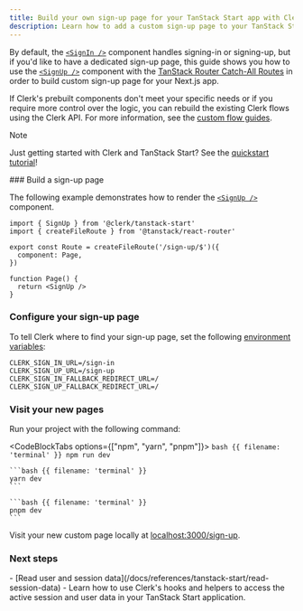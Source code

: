 ```yaml
---
title: Build your own sign-up page for your TanStack Start app with Clerk
description: Learn how to add a custom sign-up page to your TanStack Start app with Clerk's prebuilt components.
---
```


By default, the [`<SignIn />`](/docs/references/nextjs/custom-sign-in-or-up-page) component handles signing-in or signing-up, but if you'd like to have a dedicated sign-up page, this guide shows you how to use the [`<SignUp />`](/docs/components/authentication/sign-up) component with the [TanStack Router Catch-All Routes](https://tanstack.com/router/latest/docs/framework/react/guide/code-based-routing#splat--catch-all-routes) in order to build custom sign-up page for your Next.js app.

If Clerk's prebuilt components don't meet your specific needs or if you require more control over the logic, you can rebuild the existing Clerk flows using the Clerk API. For more information, see the [custom flow guides](/docs/custom-flows/overview).

> [!NOTE]
> Just getting started with Clerk and TanStack Start? See the [quickstart tutorial](/docs/quickstarts/tanstack-start)!

<Steps>
  ### Build a sign-up page

  The following example demonstrates how to render the [`<SignUp />`](/docs/components/authentication/sign-up) component.

  ```tsx {{ filename: 'app/routes/sign-up.$.tsx' }}
  import { SignUp } from '@clerk/tanstack-start'
  import { createFileRoute } from '@tanstack/react-router'

  export const Route = createFileRoute('/sign-up/$')({
    component: Page,
  })

  function Page() {
    return <SignUp />
  }
  ```

  ### Configure your sign-up page

  To tell Clerk where to find your sign-up page, set the following [environment variables](/docs/deployments/clerk-environment-variables#sign-in-and-sign-up-redirects):

  ```env {{ filename: '.env', mark: [2, 4] }}
  CLERK_SIGN_IN_URL=/sign-in
  CLERK_SIGN_UP_URL=/sign-up
  CLERK_SIGN_IN_FALLBACK_REDIRECT_URL=/
  CLERK_SIGN_UP_FALLBACK_REDIRECT_URL=/
  ```

  ### Visit your new pages

  Run your project with the following command:

  <CodeBlockTabs options={["npm", "yarn", "pnpm"]}>
    ```bash {{ filename: 'terminal' }}
    npm run dev
    ```

    ```bash {{ filename: 'terminal' }}
    yarn dev
    ```

    ```bash {{ filename: 'terminal' }}
    pnpm dev
    ```
  </CodeBlockTabs>

  Visit your new custom page locally at [localhost:3000/sign-up](http://localhost:3000/sign-up).
</Steps>

### Next steps

<Cards>
  - [Read user and session data](/docs/references/tanstack-start/read-session-data)
  - Learn how to use Clerk's hooks and helpers to access the active session and user data in your TanStack Start application.
</Cards>
